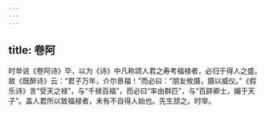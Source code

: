 ```yaml
---
---
---
```

title: 卷阿
---







时举说《卷阿诗》毕，以为《诗》中凡称颂人君之寿考福禄者，必归于得人之盛。故《既醉诗》云：“君子万年，介尔景福！”而必曰：“朋友攸摄，摄以威仪。”《假乐诗》言“受天之禄”，与“千禄百福”，而必曰“率由群匹”，与“百辟卿士，媚于天子”。盖人君所以致福禄者，未有不自得人始也。先生颔之。时举。